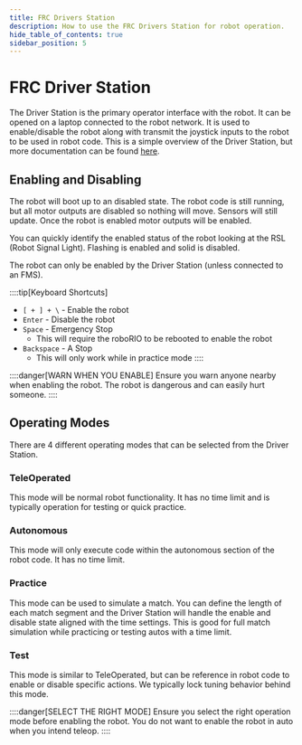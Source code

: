 ```yaml
---
title: FRC Drivers Station
description: How to use the FRC Drivers Station for robot operation.
hide_table_of_contents: true
sidebar_position: 5
---
```


# FRC Driver Station
The Driver Station is the primary operator interface with the robot. It can be opened on a laptop connected to the robot network. It is used to enable/disable the robot along with transmit the joystick inputs to the robot to be used in robot code. This is a simple overview of the Driver Station, but more documentation can be found [here](https://docs.wpilib.org/en/stable/docs/software/driverstation/driver-station.html).

## Enabling and Disabling
The robot will boot up to an disabled state. The robot code is still running, but all motor outputs are disabled so nothing will move. Sensors will still update. Once the robot is enabled motor outputs will be enabled.

You can quickly identify the enabled status of the robot looking at the RSL (Robot Signal Light). Flashing is enabled and solid is disabled.

The robot can only be enabled by the Driver Station (unless connected to an FMS).

::::tip[Keyboard Shortcuts]
- `[ + ] + \` - Enable the robot
- `Enter` - Disable the robot
- `Space` - Emergency Stop
    - This will require the roboRIO to be rebooted to enable the robot
- `Backspace` - A Stop
    - This will only work while in practice mode
::::

::::danger[WARN WHEN YOU ENABLE]
Ensure you warn anyone nearby when enabling the robot. The robot is dangerous and can easily hurt someone.
::::

## Operating Modes
There are 4 different operating modes that can be selected from the Driver Station.
### TeleOperated
This mode will be normal robot functionality. It has no time limit and is typically operation for testing or quick practice.
### Autonomous
This mode will only execute code within the autonomous section of the robot code. It has no time limit.
### Practice
This mode can be used to simulate a match. You can define the length of each match segment and the Driver Station will handle the enable and disable state aligned with the time settings. This is good for full match simulation while practicing or testing autos with a time limit.
### Test
This mode is similar to TeleOperated, but can be reference in robot code to enable or disable specific actions. We typically lock tuning behavior behind this mode.

::::danger[SELECT THE RIGHT MODE]
Ensure you select the right operation mode before enabling the robot. You do not want to enable the robot in auto when you intend teleop.
::::

